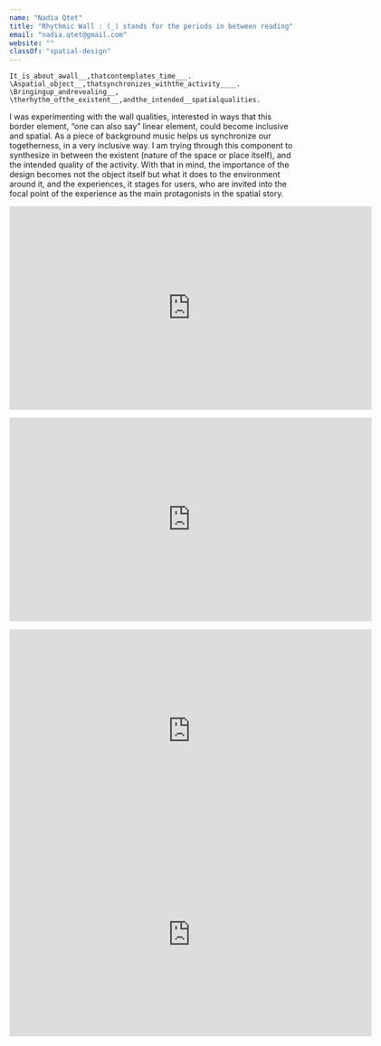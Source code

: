 ```yaml
---
name: "Nadia Qtet"
title: "Rhythmic Wall : (_) stands for the periods in between reading"
email: "nadia.qtet@gmail.com"
website: ""
classOf: "spatial-design"
---
```







`It_is_about_awall__,thatcontemplates_time___.
\Aspatial_object__,thatsynchronizes_withthe_activity____.
\Bringingup_andrevealing__,
\therhythm_ofthe_existent__,andthe_intended__spatialqualities.`


I was experimenting with the wall qualities, interested in ways that this border element, “one can also say” linear element, could become inclusive and spatial.
As a piece of background music helps us synchronize our togetherness, in a very inclusive way. I am trying through this component to synthesize in between the existent (nature of the space or place itself), and the intended quality of the activity. 
With that in mind, the importance of the design becomes not the object itself but what it does to the environment around it, and the experiences, it stages for users, who are invited into the focal point of the experience as the main protagonists in the spatial story.  

<ImageZoom
  preview={preview171}
  zoom={zoom171}
  caption="Dynamic Path, inviting installation."
/>

<iframe src="https://player.vimeo.com/video/425223477?title=0&byline=0&portrait=0" width="640" height="360" frameborder="0" allow="autoplay; fullscreen" allowfullscreen></iframe>

<ImageZoom
  preview={preview172}
  zoom={zoom172}
  caption="Playful Space, festive, attractive."
/>

<iframe src="https://player.vimeo.com/video/425223500?title=0&byline=0&portrait=0" width="640" height="360" frameborder="0" allow="autoplay; fullscreen" allowfullscreen></iframe>

<ImageZoom
  preview={preview173}
  zoom={zoom173}
  caption="Meditative Spot, contemplative."
/>

<iframe src="https://player.vimeo.com/video/425223444?title=0&byline=0&portrait=0" width="640" height="360" frameborder="0" allow="autoplay; fullscreen" allowfullscreen></iframe>

<iframe src="https://player.vimeo.com/video/426169724?title=0&byline=0&portrait=0" width="640" height="360" frameborder="0" allow="autoplay; fullscreen" allowfullscreen></iframe>
